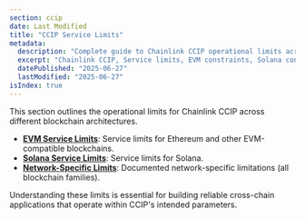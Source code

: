 ```yaml
---
section: ccip
date: Last Modified
title: "CCIP Service Limits"
metadata:
  description: "Complete guide to Chainlink CCIP operational limits across all blockchain architectures. Covers EVM and Solana service constraints, network-specific limitations, message size limits, execution resources, and token transfer restrictions."
  excerpt: "Chainlink CCIP, Service limits, EVM constraints, Solana constraints, Gas limits, Message size limits, Token transfer limits, Cross‑chain limitations, Network constraints, CCIP parameters"
  datePublished: "2025-06-27"
  lastModified: "2025-06-27"
isIndex: true
---
```


This section outlines the operational limits for Chainlink CCIP across different blockchain architectures.

- **[EVM Service Limits](/ccip/service-limits/evm)**: Service limits for Ethereum and other EVM-compatible blockchains.
- **[Solana Service Limits](/ccip/service-limits/svm)**: Service limits for Solana.
- **[Network-Specific Limits](/ccip/service-limits/network-specific-limits)**: Documented network-specific limitations (all blockchain families).

Understanding these limits is essential for building reliable cross-chain applications that operate within CCIP's intended parameters.
